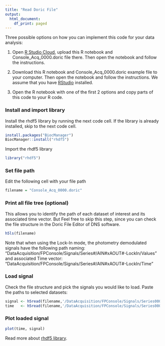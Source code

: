```yaml
---
title: "Read Doric File"
output:
  html_document:
    df_print: paged
---
```


Three possible options on how you can implement this code for your data analysis:

1. Open [R Studio Cloud](https://posit.cloud/content/), upload this R notebook and Console_Acq_0000.doric file there. Then open the notebook and follow the instructions.

2. Download this R notebook and Console_Acq_0000.doric example file to your computer. Then open the notebook and follow the instructions. We assume that you have [RStudio](https://posit.co/download/rstudio-desktop/) installed.

3. Open the R notebook with one of the first 2 options and copy parts of this code to your R code.

### Install and import library
Install the rhdf5 library by running the next code cell. If the library is already 
installed, skip to the next code cell.
```r
install.packages("BiocManager")
BiocManager::install("rhdf5")
```
Import the rhdf5 library
```r
library("rhdf5")
```

### Set file path
Edit the following cell with your file path
```r
filename = "Console_Acq_0000.doric"
```

### Print all file tree (optional)
This allows you to identify the path of each dataset of interest and its associated time vector. But Feel free to skip this step, since you can check the file structure in the Doric File Editor of DNS software.
```r
h5ls(filename)
```
Note that when using the Lock-In mode, the photometry demodulated signals have the following path naming: “DataAcquisition/FPConsole/Signals/Series#/AIN#xAOUT#-LockIn/Values” and associated Time vector: “DataAcquisition/FPConsole/Signals/Series#/AIN#xAOUT#-LockIn/Time”

### Load signal
Check the file structure and pick the signals you would like to load. Paste the paths to selected datasets:
```r
signal <- h5read(filename,'/DataAcquisition/FPConsole/Signals/Series0003/AnalogIn/AIN01')
time   <- h5read(filename,'/DataAcquisition/FPConsole/Signals/Series0003/AnalogIn/Time')
```

### Plot loaded signal
```r
plot(time, signal)
```
Read more about [rhdf5 library](https://www.neonscience.org/resources/learning-hub/tutorials/hdf5-intro-r).

